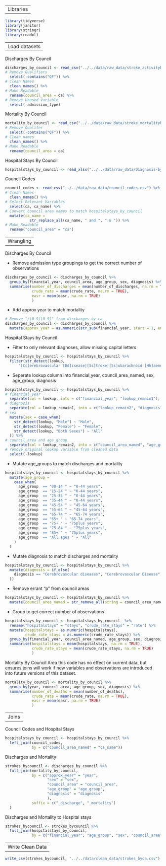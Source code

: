 ----
Libraries
----

```r
library(tidyverse)
library(janitor)
library(stringr)
library(readxl)
```

----
Load datasets
----

Discharges By Council
```r
discharges_by_council <- read_csv("../../data/raw_data/stroke_activitybyca.csv") %>% 
# Remove Qualifiers
  select(-contains("QF")) %>% 
# Clean Names
  clean_names() %>% 
# Make Readable
  rename(council_area = ca) %>% 
# Remove Unused Variable
  select(-admission_type)
```

Mortality By Council
```r
mortality_by_council <- read_csv("../../data/raw_data/stroke_mortalitybyca.csv") %>% 
# Remove Qualifer
  select(-contains("QF")) %>% 
# Clean names
  clean_names() %>% 
# Make Readable
  rename(council_area = ca)
```

Hospital Stays By Council
```r
hospitalstays_by_council <- read_xlsx("../../data/raw_data/Diagnosis-by-Council-Area-of-Residence-Sep19.xlsx", sheet = 4)
```

Council Codes
```r
council_codes <- read_csv("../../data/raw_data/council_codes.csv") %>%
# Clean Names
  clean_names() %>% 
# Select Relevant Variables
  select(ca, ca_name) %>% 
# Convert council area names to match hospitalstays_by_council
  mutate(ca_name =
           str_replace_all(ca_name, " and ", " & ")) %>% 
# Make Readable
  rename("council_area" = "ca")
```

----
Wrangling
----

Discharges By Council

 - Remove admission type groupings to get the correct number of observations
```r
discharges_by_council <- discharges_by_council %>% 
  group_by(financial_year, council_area, age_group, sex, diagnosis) %>% 
  summarise(number_of_discharges = mean(number_of_discharges, na.rm = TRUE),
            crude_rate = mean(crude_rate, na.rm = TRUE),
            easr = mean(easr, na.rm = TRUE)
            )
```
 -  Add approx year to match mortality
```r
# Remove "/[0-9][0-9]" from discharges by ca
discharges_by_council <- discharges_by_council %>%
  mutate(approx_year = as.numeric(str_sub(financial_year, start = 1, end = -4)))
```


Hospital Stays by Council

 - Filter to only relevant diagnoses, allow missing capital letters
```r
hospitalstays_by_council <- hospitalstays_by_council %>%  
  filter(str_detect(lookup, 
      "[Cc]erebrovascular [Dd]isease|[Ss]troke|[Ss]ubarachnoid [Hh]aemorrhage|TIAs|[Tt]ransient [Ii]schemic [Aa]ttack"))
```

 - Seperate lookup column into financial_year, council_area_named, sex, age_group, diagnosis
```r
hospitalstays_by_council <- hospitalstays_by_council %>% 
# financial_year
  separate(col = lookup, into = c("financial_year", "lookup_remain1"), sep = 7, remove = FALSE) %>% 
# diagnosis
  separate(col = lookup_remain1, into = c("lookup_remain2", "diagnosis"), sep = " -") %>%
# sex
  mutate(sex = case_when(
    str_detect(lookup, "Male") ~ "Male",
    str_detect(lookup, "Female") ~ "Female",
    str_detect(lookup, "Both Sexes") ~ "All"
  )) %>%
# council_area and age_group
  separate(col = lookup_remain2, into = c("council_area_named", "age_group"), sep = "Male|Female|Both Sexes")  %>% 
# remove original lookup variable from cleaned data
  select(-lookup)
```

 - Mutate age_groups to match discharges and mortality
```r
hospitalstays_by_council <- hospitalstays_by_council %>% 
  mutate(age_group =
    case_when(
      age_group  == "00-14 " ~ "0-44 years",
      age_group  == "15-24 " ~ "0-44 years",
      age_group  == "25-34 " ~ "0-44 years",
      age_group  == "35-44 " ~ "0-44 years",
      age_group  == "45-54 " ~ "45-64 years",
      age_group  == "55-64 " ~ "45-64 years",
      age_group  == "65-74 " ~ "65-74 years",
      age_group  == "65+ " ~ "65-74 years",
      age_group  == "75+ " ~ "75plus years",
      age_group  == "75-84 " ~ "75plus years",
      age_group  == "85+ " ~ "75plus years",
      age_group  == "All ages " ~ "All"
    )
  )
```

 - Mutate diagnosis to match discharges and mortality
```r
hospitalstays_by_council <- hospitalstays_by_council %>% 
  mutate(diagnosis = if_else(
    diagnosis == "Cerebrovascular diseases", "Cerebrovascular Disease", diagnosis
  ))

```

 - Remove errant "p" from council areas
```r
hospitalstays_by_council <- hospitalstays_by_council %>% 
  mutate(council_area_named = str_remove_all(string = council_area_named, pattern = "^p"))
```

 - Group to get correct number of observations
```r
hospitalstays_by_council <- hospitalstays_by_council  %>% 
  rename("hospitalstays" = "stays", "crude_rate_stays" = "rate") %>% 
  mutate(hospitalstays = as.numeric(hospitalstays),
         crude_rate_stays = as.numeric(crude_rate_stays)) %>% 
  group_by(financial_year, council_area_named, age_group, sex, diagnosis) %>%
  summarise(hospitalstays = mean(hospitalstays, na.rm = TRUE),
            crude_rate_stays = mean(crude_rate_stays, na.rm = TRUE)
            )
```

Mortality By Council Area
this code has no effect on current data, but ensures joins will work if new variables and observations are introduced into future versions of this dataset.
```r
mortality_by_council <- mortality_by_council %>% 
  group_by(year, council_area, age_group, sex, diagnosis) %>%
  summarise(number_of_deaths = mean(number_of_deaths),
            crude_rate = mean(crude_rate, na.rm = TRUE),
            easr = mean(easr, na.rm = TRUE)
            )
```



----
Joins
----

Council Codes and Hospital Stays
```r
hospitalstays_by_council <- hospitalstays_by_council %>% 
  left_join(council_codes, 
            by = c("council_area_named" = "ca_name"))
```

Discharges and Mortality
```r
strokes_bycouncil <- discharges_by_council %>% 
  full_join(mortality_by_council, 
            by = c("approx_year" = "year", 
                   "sex" = "sex",
                   "council_area" = "council_area",
                   "age_group" = "age_group",
                   "diagnosis" = "diagnosis"
                   ),
            suffix = c("_discharge", "_mortality")
  )
```

Discharges and Mortality to Hospital stays
```r
strokes_bycouncil <- strokes_bycouncil %>% 
  full_join(hospitalstays_by_council,
            by = c("financial_year", "age_group", "sex", "council_area", "diagnosis"))
```

----
Write Clean Data
----
```r
write_csv(strokes_bycouncil, "../../data/clean_data/strokes_byca.csv")
```

